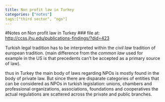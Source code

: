 ```yaml
---
title: Non profit law in Turkey
categories: ["notes"]
tags:["third sector", "ngo"]
---
```



#Notes on Non profit law in Turkey
### file at: <http://ccss.jhu.edu/publications-findings/?did=423>

Turkish legal tradition has to be interpreted within the *civil law* tradition of european tradition.
(main difference from the *common law* used for example in the US is that precedents can't be accepted as a primary source of law).

thus in Turkey the main body of laws regarding NPOs is mostly found in the body of private law. But since there are disparate categories of entities that can be considered as NPOs in turkish legislation: unions, chambers and professional organizations, associations, foundations and cooperatives the actual regulations are scattered across the private and public branches.

